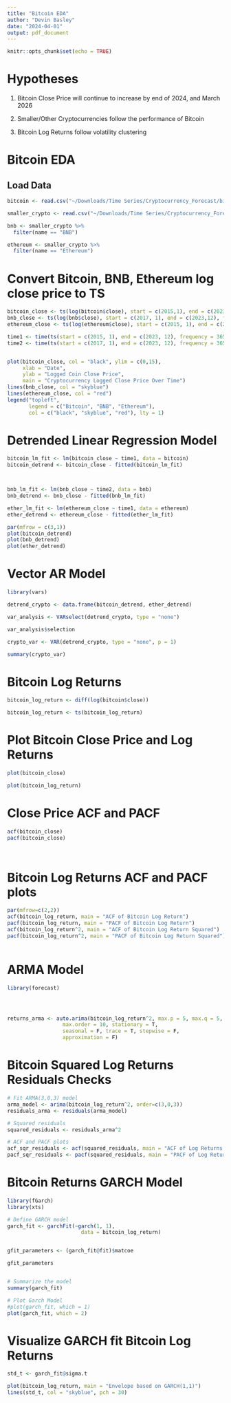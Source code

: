 ```yaml
---
title: "Bitcoin EDA"
author: "Devin Basley"
date: "2024-04-01"
output: pdf_document
---
```


```r
knitr::opts_chunk$set(echo = TRUE)
```


# Hypotheses

1. Bitcoin Close Price will continue to increase by end of 2024, and March 2026

2. Smaller/Other Cryptocurrencies follow the performance of Bitcoin

3. Bitcoin Log Returns follow volatility clustering
 
 
# Bitcoin EDA


## Load Data
```r
bitcoin <- read.csv("~/Downloads/Time Series/Cryptocurrency_Forecast/bitcoin_history.csv")

smaller_crypto <- read.csv("~/Downloads/Time Series/Cryptocurrency_Forecast/smaller_crypto.csv")

bnb <- smaller_crypto %>%
  filter(name == "BNB")

ethereum <- smaller_crypto %>%
  filter(name == "Ethereum")


```


# Convert Bitcoin, BNB, Ethereum log close price to TS

```r

bitcoin_close <- ts(log(bitcoin$close), start = c(2015,1), end = c(2023,12), frequency = 365)
bnb_close <- ts(log(bnb$close), start = c(2017, 1), end = c(2023,12), frequency = 365)
ethereum_close <- ts(log(ethereum$close), start = c(2015, 1), end = c(2023,12), frequency = 365)

time1 <- time(ts(start = c(2015, 1), end = c(2023, 12), frequency = 365))
time2 <- time(ts(start = c(2017, 1), end = c(2023, 12), frequency = 365))


plot(bitcoin_close, col = "black", ylim = c(0,15), 
     xlab = "Date", 
     ylab = "Logged Coin Close Price", 
     main = "Cryptocurrency Logged Close Price Over Time")
lines(bnb_close, col = "skyblue")
lines(ethereum_close, col = "red")
legend("topleft", 
       legend = c("Bitcoin", "BNB", "Ethereum"), 
       col = c("black", "skyblue", "red"), lty = 1)


```


# Detrended Linear Regression Model

```r
bitcoin_lm_fit <- lm(bitcoin_close ~ time1, data = bitcoin)
bitcoin_detrend <- bitcoin_close - fitted(bitcoin_lm_fit)



bnb_lm_fit <- lm(bnb_close ~ time2, data = bnb)
bnb_detrend <- bnb_close - fitted(bnb_lm_fit)

ether_lm_fit <- lm(ethereum_close ~ time1, data = ethereum)
ether_detrend <- ethereum_close - fitted(ether_lm_fit)

par(mfrow = c(3,1))
plot(bitcoin_detrend)
plot(bnb_detrend)
plot(ether_detrend)

```





# Vector AR Model

```r
library(vars)

detrend_crypto <- data.frame(bitcoin_detrend, ether_detrend)

var_analysis <- VARselect(detrend_crypto, type = "none")

var_analysis$selection

crypto_var <- VAR(detrend_crypto, type = "none", p = 1)

summary(crypto_var)

```






# Bitcoin Log Returns

```r

bitcoin_log_return <- diff(log(bitcoin$close))

bitcoin_log_return <- ts(bitcoin_log_return)


```

# Plot Bitcoin Close Price and Log Returns

```r

plot(bitcoin_close)

plot(bitcoin_log_return)

```

# Close Price ACF and PACF

```r


acf(bitcoin_close)
pacf(bitcoin_close)




```


# Bitcoin Log Returns ACF and PACF plots

```r
par(mfrow=c(2,2))
acf(bitcoin_log_return, main = "ACF of Bitcoin Log Return")
pacf(bitcoin_log_return, main = "PACF of Bitcoin Log Return")
acf(bitcoin_log_return^2, main = "ACF of Bitcoin Log Return Squared")
pacf(bitcoin_log_return^2, main = "PACF of Bitcoin Log Return Squared")



```

# ARMA Model

```r

library(forecast)




returns_arma <- auto.arima(bitcoin_log_return^2, max.p = 5, max.q = 5, 
                  max.order = 10, stationary = T, 
                  seasonal = F, trace = T, stepwise = F, 
                  approximation = F)

```

# Bitcoin Squared Log Returns Residuals Checks

```r

# Fit ARMA(3,0,3) model
arma_model <- arima(bitcoin_log_return^2, order=c(3,0,3))
residuals_arma <- residuals(arma_model)

# Squared residuals
squared_residuals <- residuals_arma^2

# ACF and PACF plots
acf_sqr_residuals <- acf(squared_residuals, main = "ACF of Log Returns Squared Residuals")
pacf_sqr_residuals <- pacf(squared_residuals, main = "PACF of Log Returns Squared Residuals")


```


# Bitcoin Returns GARCH Model

```r

library(fGarch)
library(xts)

# Define GARCH model 
garch_fit <- garchFit(~garch(1, 1), 
                        data = bitcoin_log_return)


gfit_parameters <- (garch_fit@fit)$matcoe

gfit_parameters


# Summarize the model
summary(garch_fit)

# Plot Garch Model
#plot(garch_fit, which = 1)
plot(garch_fit, which = 2)


```


# Visualize GARCH fit Bitcoin Log Returns

```r

std_t <- garch_fit@sigma.t

plot(bitcoin_log_return, main = "Envelope based on GARCH(1,1)")
lines(std_t, col = "skyblue", pch = 30)

```


